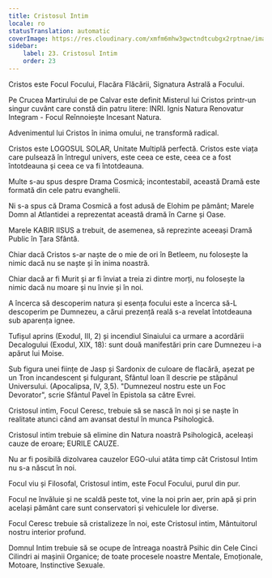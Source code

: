 ```yaml
---
title: Cristosul Intim
locale: ro
statusTranslation: automatic
coverImage: https://res.cloudinary.com/xmfm6mhw3gwctndtcubgx2rptnae/image/upload/v1741354419/small_cover_la_gran_rebelion_28716e29d2.webp
sidebar:
    label: 23. Cristosul Intim
    order: 23
---
```

Cristos este Focul Focului, Flacăra Flăcării, Signatura Astrală a Focului.

Pe Crucea Martirului de pe Calvar este definit Misterul lui Cristos printr-un singur cuvânt care constă din patru litere: INRI. Ignis Natura Renovatur Integram - Focul Reînnoiește Incesant Natura.

Advenimentul lui Cristos în inima omului, ne transformă radical.

Cristos este LOGOSUL SOLAR, Unitate Multiplă perfectă. Cristos este viața care pulsează în întregul univers, este ceea ce este, ceea ce a fost întotdeauna și ceea ce va fi întotdeauna.

Multe s-au spus despre Drama Cosmică; incontestabil, această Dramă este formată din cele patru evanghelii.

Ni s-a spus că Drama Cosmică a fost adusă de Elohim pe pământ; Marele Domn al Atlantidei a reprezentat această dramă în Carne și Oase.

Marele KABIR IISUS a trebuit, de asemenea, să reprezinte aceeași Dramă Public în Țara Sfântă.

Chiar dacă Cristos s-ar naște de o mie de ori în Betleem, nu folosește la nimic dacă nu se naște și în inima noastră.

Chiar dacă ar fi Murit și ar fi înviat a treia zi dintre morți, nu folosește la nimic dacă nu moare și nu învie și în noi.

A încerca să descoperim natura și esența focului este a încerca să-L descoperim pe Dumnezeu, a cărui prezență reală s-a revelat întotdeauna sub aparența ignee.

Tufișul aprins (Exodul, III, 2) și incendiul Sinaiului ca urmare a acordării Decalogului (Exodul, XIX, 18): sunt două manifestări prin care Dumnezeu i-a apărut lui Moise.

Sub figura unei ființe de Jasp și Sardonix de culoare de flacără, așezat pe un Tron incandescent și fulgurant, Sfântul Ioan îl descrie pe stăpânul Universului. (Apocalipsa, IV, 3,5). "Dumnezeul nostru este un Foc Devorator", scrie Sfântul Pavel în Epistola sa către Evrei.

Cristosul intim, Focul Ceresc, trebuie să se nască în noi și se naște în realitate atunci când am avansat destul în munca Psihologică.

Cristosul intim trebuie să elimine din Natura noastră Psihologică, aceleași cauze de eroare; EURILE CAUZE.

Nu ar fi posibilă dizolvarea cauzelor EGO-ului atâta timp cât Cristosul Intim nu s-a născut în noi.

Focul viu și Filosofal, Cristosul intim, este Focul Focului, purul din pur.

Focul ne învăluie și ne scaldă peste tot, vine la noi prin aer, prin apă și prin același pământ care sunt conservatori și vehiculele lor diverse.

Focul Ceresc trebuie să cristalizeze în noi, este Cristosul intim, Mântuitorul nostru interior profund.

Domnul Intim trebuie să se ocupe de întreaga noastră Psihic din Cele Cinci Cilindri ai mașinii Organice; de toate procesele noastre Mentale, Emoționale, Motoare, Instinctive Sexuale.

